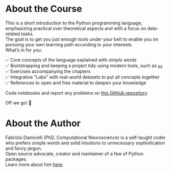 # About the Course {.unnumbered}
This is a short introduction to the Python programming language, emphasizing practical over theoretical aspects and with a focus on data-related tasks.  
The goal is to get you just enough tools under your belt to enable you on pursuing your own learning path according to your interests.  
What's in for you:

✅ Core concepts of the language explained with _simple words_  
✅ Bootstrapping and keeping a project tidy using modern tools, such as [`uv`](https://docs.astral.sh/uv/)  
✅ Exercises accompanying the chapters  
✅ Integrative "Labs" with real-world datasets to put all concepts together  
✅ References to open and free material to deepen your knowledge  

Code notebooks and report any problems on [this GitHub repository](https://www.github.com/fabridamicelli/python-course).

Off we go! 🚀


# About the Author
Fabrizio Damicelli (PhD, Computational Neuroscience) is a self-taught coder who prefers simple words and solid intuitions to unnecessary sophistication and fancy jargon.  
Open source advocate, creator and maintainer of a few of Python packages.  
Learn more about him [here](https://fabridamicelli.github.io/).

